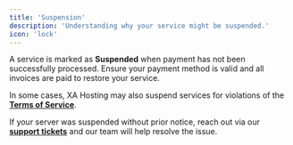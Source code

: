 ```yaml
---
title: 'Suspension'
description: 'Understanding why your service might be suspended.'
icon: 'lock'
---
```


A service is marked as **Suspended** when payment has not been successfully processed. Ensure your payment method is valid and all invoices are paid to restore your service.  

<Warning>In some cases, XA Hosting may also suspend services for violations of the **[Terms of Service](https://xahosting.co/terms)**.</Warning>

If your server was suspended without prior notice, reach out via our **[support tickets](https://billing.xahosting.co/tickets)** and our team will help resolve the issue.